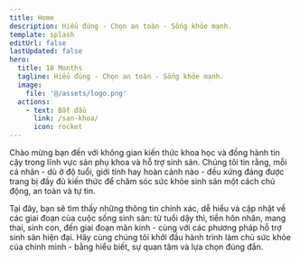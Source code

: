 ```yaml
---
title: Home
description: Hiểu đúng - Chọn an toàn - Sống khỏe mạnh.
template: splash
editUrl: false
lastUpdated: false
hero:
  title: 18 Months
  tagline: Hiểu đúng - Chọn an toàn - Sống khỏe mạnh.
  image:
    file: '@/assets/logo.png'
  actions:
    - text: Bắt đầu
      link: /san-khoa/
      icon: rocket
---
```


Chào mừng bạn đến với không gian kiến thức khoa học và đồng hành tin cậy trong lĩnh vực sản phụ khoa và hỗ trợ sinh sản. Chúng tôi tin rằng, mỗi cá nhân - dù ở độ tuổi, giới tính hay hoàn cảnh nào - đều xứng đáng được trang bị đầy đủ kiến thức để chăm sóc sức khỏe sinh sản một cách chủ động, an toàn và tự tin.

Tại đây, bạn sẽ tìm thấy những thông tin chính xác, dễ hiểu và cập nhật về các giai đoạn của cuộc sống sinh sản: từ tuổi dậy thì, tiền hôn nhân, mang thai, sinh con, đến giai đoạn mãn kinh - cùng với các phương pháp hỗ trợ sinh sản hiện đại. Hãy cùng chúng tôi khởi đầu hành trình làm chủ sức khỏe của chính mình - bằng hiểu biết, sự quan tâm và lựa chọn đúng đắn.

